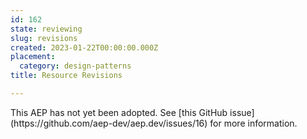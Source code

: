 ```yaml
---
id: 162
state: reviewing
slug: revisions
created: 2023-01-22T00:00:00.000Z
placement:
  category: design-patterns
title: Resource Revisions

--- 
```



<Aside type="note" title="Note">
  This AEP has not yet been adopted. See
  [this GitHub issue](https://github.com/aep-dev/aep.dev/issues/16) for more
  information.
  
</Aside>